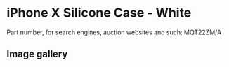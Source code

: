 # iPhone X Silicone Case - White

Part number, for search engines, auction websites and such: MQT22ZM/A

## Image gallery

<div style={{ width: "768px" }}>
  <GalleryComponent
    images={[
      {
        original: "/everysource/MQT22",
        thumbnail: "/everypreview/MQT22",
      },
      {
        original: "/everysource/MQT22_AV1_SILVER",
        thumbnail: "/everypreview/MQT22_AV1_SILVER",
      },
      {
        original: "/everysource/MQT22_AV1_SPACE_GRAY",
        thumbnail: "/everypreview/MQT22_AV1_SPACE_GRAY",
      },
      {
        original: "/everysource/MQT22_AV2",
        thumbnail: "/everypreview/MQT22_AV2",
      }
    ]}
  />
</div>